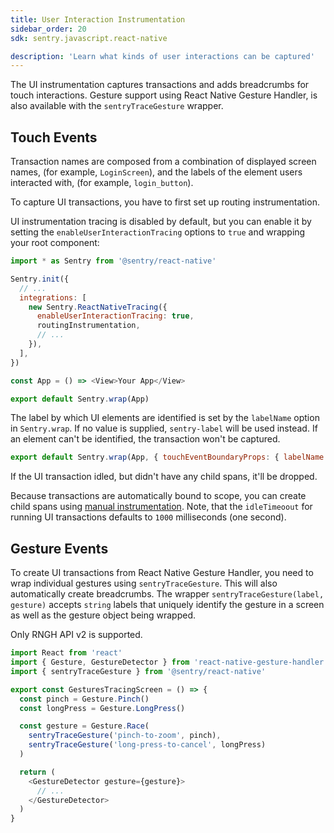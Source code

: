 ```yaml
---
title: User Interaction Instrumentation
sidebar_order: 20
sdk: sentry.javascript.react-native

description: 'Learn what kinds of user interactions can be captured'
---
```


The UI instrumentation captures transactions and adds breadcrumbs for touch interactions. Gesture support using React Native Gesture Handler, is also available with the `sentryTraceGesture` wrapper.

## Touch Events

Transaction names are composed from a combination of displayed screen names, (for example, `LoginScreen`), and the labels of the element users interacted with, (for example, `login_button`).

<Note>
To capture UI transactions, you have to first set up <Link to="/platforms/react-native/performance/instrumentation/automatic-instrumentation/#enable-routing-instrumentation">routing instrumentation</Link>.
</Note>

 UI instrumentation tracing is disabled by default, but you can enable it by setting the `enableUserInteractionTracing` options to `true` and wrapping your root component:

```js
import * as Sentry from '@sentry/react-native'

Sentry.init({
  // ...
  integrations: [
    new Sentry.ReactNativeTracing({
      enableUserInteractionTracing: true,
      routingInstrumentation,
      // ...
    }),
  ],
})

const App = () => <View>Your App</View>

export default Sentry.wrap(App)
```

The label by which UI elements are identified is set by the `labelName` option in `Sentry.wrap`. If no value is supplied, `sentry-label` will be used instead. If an element can't be identified, the transaction won't be captured.

```js
export default Sentry.wrap(App, { touchEventBoundaryProps: { labelName: 'my-label' } });
```

<Note>
If the UI transaction idled, but didn't have any child spans, it'll be dropped.
</Note>

Because transactions are automatically bound to scope, you can create child spans using [manual instrumentation](/platforms/react-native/performance/instrumentation/custom-instrumentation/#retrieve-a-transaction). Note, that the `idleTimeoout` for running UI transactions defaults to `1000` milliseconds (one second).
## Gesture Events

To create UI transactions from React Native Gesture Handler, you need to wrap individual gestures using `sentryTraceGesture`. This will also automatically create breadcrumbs. The wrapper `sentryTraceGesture(label, gesture)` accepts `string` labels that uniquely identify the gesture in a screen as well as the gesture object being wrapped.

<Note>
Only <Link to="https://docs.swmansion.com/react-native-gesture-handler/docs/api/gestures/gesture">RNGH API v2</Link> is supported.
</Note>


```js
import React from 'react'
import { Gesture, GestureDetector } from 'react-native-gesture-handler'
import { sentryTraceGesture } from '@sentry/react-native'

export const GesturesTracingScreen = () => {
  const pinch = Gesture.Pinch()
  const longPress = Gesture.LongPress()

  const gesture = Gesture.Race(
    sentryTraceGesture('pinch-to-zoom', pinch),
    sentryTraceGesture('long-press-to-cancel', longPress)
  )

  return (
    <GestureDetector gesture={gesture}>
      // ...
    </GestureDetector>
  )
}
```
